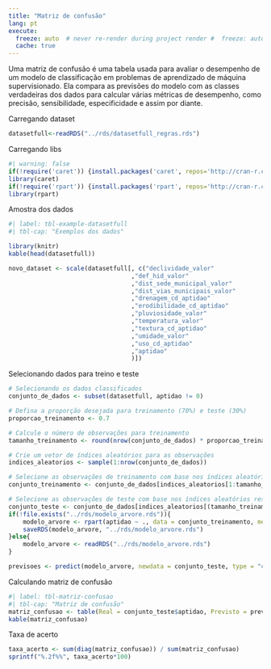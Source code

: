 ```yaml
---
title: "Matriz de confusão"
lang: pt
execute:
  freeze: auto  # never re-render during project render #  freeze: auto  # re-render only when source changes
  cache: true 
---
```


Uma matriz de confusão é uma tabela usada para avaliar o desempenho de um modelo de classificação em problemas de aprendizado de máquina supervisionado. Ela compara as previsões do modelo com as classes verdadeiras dos dados para calcular várias métricas de desempenho, como precisão, sensibilidade, especificidade e assim por diante.

Carregando dataset

```r
datasetfull<-readRDS("../rds/datasetfull_regras.rds")
```

Carregando libs

```r
#| warning: false
if(!require('caret')) {install.packages('caret', repos='http://cran-r.c3sl.ufpr.br/')}
library(caret)
if(!require('rpart')) {install.packages('rpart', repos='http://cran-r.c3sl.ufpr.br/')}
library(rpart)
```

Amostra dos dados

```r
#| label: tbl-example-datasetfull
#| tbl-cap: "Exemplos dos dados"

library(knitr)
kable(head(datasetfull))

novo_dataset <- scale(datasetfull[, c("declividade_valor"
                                  ,"def_hid_valor"
                                  ,"dist_sede_municipal_valor"
                                  ,"dist_vias_municipais_valor"
                                  ,"drenagem_cd_aptidao"
                                  ,"erodibilidade_cd_aptidao"
                                  ,"pluviosidade_valor"
                                  ,"temperatura_valor"
                                  ,"textura_cd_aptidao"
                                  ,"umidade_valor"
                                  ,"uso_cd_aptidao"
                                  ,"aptidao"
                                  )])
```

Selecionando dados para treino e teste
```r
# Selecionando os dados classificados
conjunto_de_dados <- subset(datasetfull, aptidao != 0)

# Defina a proporção desejada para treinamento (70%) e teste (30%)
proporcao_treinamento <- 0.7

# Calcule o número de observações para treinamento
tamanho_treinamento <- round(nrow(conjunto_de_dados) * proporcao_treinamento)

# Crie um vetor de índices aleatórios para as observações
indices_aleatorios <- sample(1:nrow(conjunto_de_dados))

# Selecione as observações de treinamento com base nos índices aleatórios
conjunto_treinamento <- conjunto_de_dados[indices_aleatorios[1:tamanho_treinamento], ]

# Selecione as observações de teste com base nos índices aleatórios restantes
conjunto_teste <- conjunto_de_dados[indices_aleatorios[(tamanho_treinamento + 1):nrow(conjunto_de_dados)], ]
if(!file.exists("../rds/modelo_arvore.rds")){
    modelo_arvore <- rpart(aptidao ~ ., data = conjunto_treinamento, method = "class")
    saveRDS(modelo_arvore, "../rds/modelo_arvore.rds")
}else{
    modelo_arvore <- readRDS("../rds/modelo_arvore.rds")
}

previsoes <- predict(modelo_arvore, newdata = conjunto_teste, type = "class")

```

Calculando matriz de confusão
```r
#| label: tbl-matriz-confusao
#| tbl-cap: "Matriz de confusão"
matriz_confusao <- table(Real = conjunto_teste$aptidao, Previsto = previsoes)
kable(matriz_confusao)
```

Taxa de acerto
```r
taxa_acerto <- sum(diag(matriz_confusao)) / sum(matriz_confusao)
sprintf("%.2f%%", taxa_acerto*100) 
```

